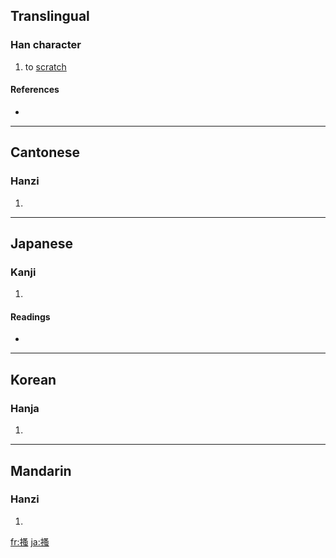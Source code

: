 {{also|掻}}
==Translingual==

===Han character===
{{Han char|rn=64|rad=手|as=10|sn=13|four=5703<sub>6</sub>|canj=手水戈戈 (QEII)}}

# to [[scratch]]

====References====
* {{Han ref|kx=0446.250|dkj=12477|dj=0797.090|hdz=31939.060|uh=6414|ud=25620|bh=B76B|bd=46955}}

----

==Cantonese==

===Hanzi===
{{yue-hanzi|jyut=|y=sou1}}

# {{defn|Cantonese}}

----

==Japanese==

===Kanji===
{{ja-kanji|grade=|rs=手10}}

# {{defn|Japanese}}

====Readings====
* {{ja-readings|on=[[そう]] (sō)|kun=[[かく]] (kaku)}}

----

==Korean==

===Hanja===
{{ko-hanja|hangeul=소|eumhun=|rv=so|mr=so|y=so}}

# {{defn|Korean}}

----

==Mandarin==

===Hanzi===
{{cmn-hanzi|pin=[[sāo]] ([[sao1]])|wg=sao<sup>1</sup>}}

# {{defn|Mandarin}}

[[fr:搔]]
[[ja:搔]]